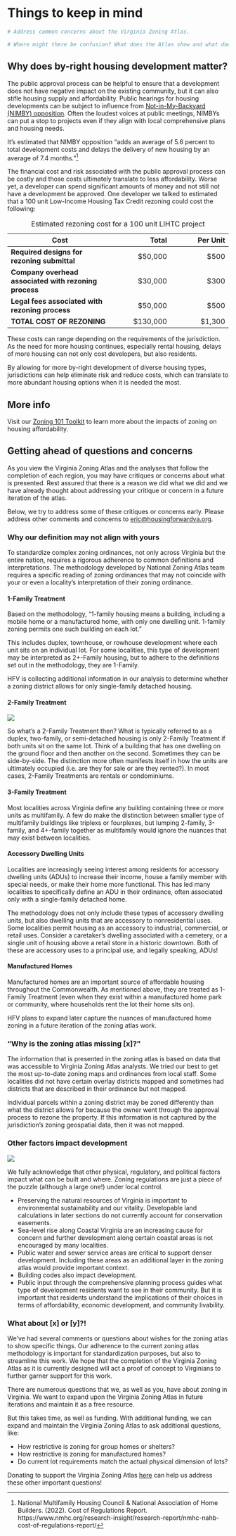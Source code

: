 # Things to keep in mind {#part-1-3}

```r

# Address common concerns about the Virginia Zoning Atlas. 

# Where might there be confusion? What does the Atlas show and what does it not show?

```

## Why does by-right housing development matter?

The public approval process can be helpful to ensure that a development does not have negative impact on the existing community, but it can also stifle housing supply and affordability. Public hearings for housing developments can be subject to influence from [Not-in-My-Backyard (NIMBY) opposition](https://housingforwardva.org/toolkits/overcoming-nimby/). Often the loudest voices at public meetings, NIMBYs can put a stop to projects even if they align with local comprehensive plans and housing needs.

It's estimated that NIMBY opposition "adds an average of 5.6 percent to total development costs and delays the delivery of new housing by an average of 7.4 months."[^part-1-3-1]

[^part-1-3-1]: National Multifamily Housing Council & National Association of Home Builders. (2022). Cost of Regulations Report. https://www.nmhc.org/research-insight/research-report/nmhc-nahb-cost-of-regulations-report/

The financial cost and risk associated with the public approval process can be costly and those costs ultimately translate to less affordability. Worse yet, a developer can spend significant amounts of money and not still not have a development be approved. One developer we talked to estimated that a 100 unit Low-Income Housing Tax Credit rezoning could cost the following:

| Cost                                                  |     Total | Per Unit |
|-----------------------------------|------------------:|------------------:|
| **Required designs for rezoning submittal**           |  \$50,000 |    \$500 |
| **Company overhead associated with rezoning process** |  \$30,000 |    \$300 |
| **Legal fees associated with rezoning process**       |  \$50,000 |    \$500 |
| **TOTAL COST OF REZONING**                            | \$130,000 |  \$1,300 |

: Estimated rezoning cost for a 100 unit LIHTC project

These costs can range depending on the requirements of the jurisdiction. As the need for more housing continues, especially rental housing, delays of more housing can not only cost developers, but also residents.

By allowing for more by-right development of diverse housing types, jurisdictions can help eliminate risk and reduce costs, which can translate to more abundant housing options when it is needed the most.

::: callout-note
## More info

Visit our [Zoning 101 Toolkit](https://housingforwardva.org/focused-initiatives/zoning/101-toolkit/) to learn more about the impacts of zoning on housing affordability.
:::

## Getting ahead of questions and concerns

As you view the Virginia Zoning Atlas and the analyses that follow the completion of each region, you may have critiques or concerns about what is presented. Rest assured that there is a reason we did what we did and we have already thought about addressing your critique or concern in a future iteration of the atlas.

Below, we try to address some of these critiques or concerns early. Please address other comments and concerns to [eric\@housingforwardva.org](mailto:eric@housingforwardva.org){.email}.

### Why our definition may not align with yours

To standardize complex zoning ordinances, not only across Virginia but the entire nation, requires a rigorous adherence to common definitions and interpretations. The methodology developed by National Zoning Atlas team requires a specific reading of zoning ordinances that may not coincide with your or even a locality's interpretation of their zoning ordinance.

#### 1-Family Treatment

Based on the methodology, "1-family housing means a building, including a mobile home or a manufactured home, with only one dwelling unit. 1-family zoning permits one such building on each lot."

This includes duplex, townhouse, or rowhouse development where each unit sits on an individual lot. For some localities, this type of development may be interpreted as 2+-Family housing, but to adhere to the definitions set out in the methodology, they are 1-Family.

HFV is collecting additional information in our analysis to determine whether a zoning district allows for only single-family detached housing.

#### 2-Family Treatment

![](img/duplex_sidebyside.jpg)

So what's a 2-Family Treatment then? What is typically referred to as a duplex, two-family, or semi-detached housing is only 2-Family Treatment if both units sit on the same lot. Think of a building that has one dwelling on the ground floor and then another on the second. Sometimes they can be side-by-side. The distinction more often manifests itself in how the units are ultimately occupied (i.e. are they for sale or are they rented?). In most cases, 2-Family Treatments are rentals or condominiums.

#### 3-Family Treatment

Most localities across Virginia define any building containing three or more units as multifamily. A few do make the distinction between smaller type of multifamily buildings like triplexs or fourplexes, but lumping 2-family, 3-family, and 4+-family together as multifamily would ignore the nuances that may exist between localities.

#### Accessory Dwelling Units

Localities are increasingly seeing interest among residents for accessory dwelling units (ADUs) to increase their income, house a family member with special needs, or make their home more functional. This has led many localities to specifically define an ADU in their ordinance, often associated only with a single-family detached home.

The methodology does not only include these types of accessory dwelling units, but also dwelling units that are accessory to nonresidential uses. Some localities permit housing as an accessory to industrial, commercial, or retail uses. Consider a caretaker's dwelling associated with a cemetery, or a single unit of housing above a retail store in a historic downtown. Both of these are accessory uses to a principal use, and legally speaking, ADUs!

#### Manufactured Homes

Manufactured homes are an important source of affordable housing throughout the Commonwealth. As mentioned above, they are treated as 1-Family Treatment (even when they exist within a manufactured home park or community, where households rent the lot their home sits on).

HFV plans to expand later capture the nuances of manufactured home zoning in a future iteration of the zoning atlas work.

### "Why is the zoning atlas missing \[x\]?"

The information that is presented in the zoning atlas is based on data that was accessible to Virginia Zoning Atlas analysts. We tried our best to get the most up-to-date zoning maps and ordinances from local staff. Some localities did not have certain overlay districts mapped and sometimes had districts that are described in their ordinance but not mapped.

Individual parcels within a zoning district may be zoned differently than what the district allows for because the owner went through the approval process to rezone the property. If this information is not captured by the jurisdiction's zoning geospatial data, then it was not mapped.

### Other factors impact development

![](img/va_rural.jpeg)

We fully acknowledge that other physical, regulatory, and political factors impact what can be built and where. Zoning regulations are just a piece of the puzzle (although a large one!) under local control.

-   Preserving the natural resources of Virginia is important to environmental sustainability and our vitality. Developable land calculations in later sections do not currently account for conservation easements.
-   Sea-level rise along Coastal Virginia are an increasing cause for concern and further development along certain coastal areas is not encouraged by many localities.
-   Public water and sewer service areas are critical to support denser development. Including these areas as an additional layer in the zoning atlas would provide important context.
-   Building codes also impact development.
-   Public input through the comprehensive planning process guides what type of development residents want to see in their community. But it is important that residents understand the implications of their choices in terms of affordability, economic development, and community livability.

### What about \[x\] or \[y\]?!

We've had several comments or questions about wishes for the zoning atlas to show specific things. Our adherence to the current zoning atlas methodology is important for standardization purposes, but also to streamline this work. We hope that the completion of the Virginia Zoning Atlas as it is currently designed will act a proof of concept to Virginians to further garner support for this work.

There are numerous questions that we, as well as you, have about zoning in Virginia. We want to expand upon the Virginia Zoning Atlas in future iterations and maintain it as a free resource.

But this takes time, as well as funding. With additional funding, we can expand and maintain the Virginia Zoning Atlas to ask additional questions, like:

-   How restrictive is zoning for group homes or shelters?
-   How restrictive is zoning for manufactured homes?
-   Do current lot requirements match the actual physical dimension of lots?

Donating to support the Virginia Zoning Atlas [here](https://housingforwardva.org/give/) can help us address these other important questions!
